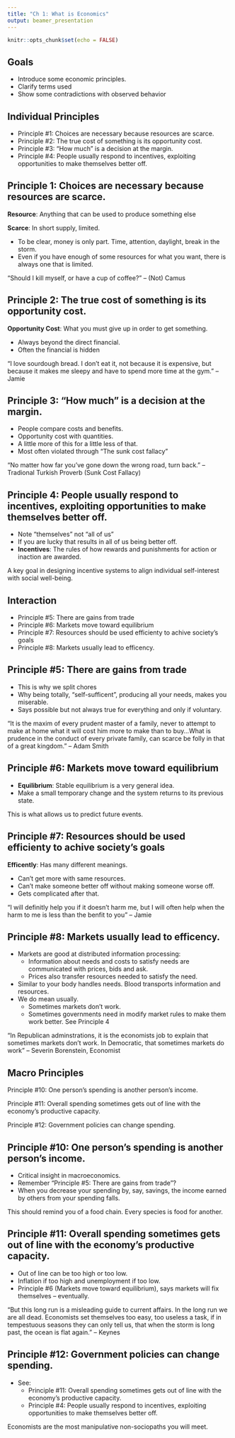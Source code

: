 ```yaml
---
title: "Ch 1: What is Economics"
output: beamer_presentation
---
```


```r
knitr::opts_chunk$set(echo = FALSE)
```

## Goals

+ Introduce some economic principles.
+ Clarify terms used
+ Show some contradictions with observed behavior

## Individual Principles

+ Principle #1: Choices are necessary because resources are scarce. 
+ Principle #2: The true cost of something is its opportunity cost. 
+ Principle #3: “How much” is a decision at the margin. 
+ Principle #4: People usually respond to incentives, exploiting opportunities to make themselves better off. 

## Principle 1: Choices are necessary because resources are scarce.

**Resource**: Anything that can be used to produce something else

**Scarce**: In short supply, limited.

+ To be clear, money is only part.  Time, attention, daylight, break in the storm.
+ Even if you have enough of some resources for what you want, there is always one that is limited.

"Should I kill myself, or have a cup of coffee?" -- (Not) Camus

## Principle 2: The true cost of something is its opportunity cost. 

**Opportunity Cost**: What you must give up in order to get something.

+ Always beyond the direct financial.
+ Often the financial is hidden

"I love sourdough bread.  I don't eat it, not because it is expensive, but because it makes me sleepy and have to spend more time at the gym." -- Jamie

## Principle 3: “How much” is a decision at the margin. 

+ People compare costs and benefits.
+ Opportunity cost with quantities.
+ A little more of this for a little less of that.
+ Most often violated through "The sunk cost fallacy"

"No matter how far you've gone down the wrong road, turn back." -- Tradional Turkish Proverb (Sunk Cost Fallacy)

## Principle 4: People usually respond to incentives, exploiting opportunities to make themselves better off. 

+ Note "themselves" not "all of us"
+ If you are lucky that results in all of us being better off.
+ **Incentives**: The rules of how rewards and punishments for action or inaction are awarded.

A key goal in designing incentive systems to align individual self-interest with social well-being. 

## Interaction

+ Principle #5: There are gains from trade
+ Principle #6: Markets move toward equilibrium
+ Principle #7: Resources should be used efficienty to achive society's goals
+ Principle #8: Markets usually lead to efficency.


## Principle #5:  There are gains from trade

+ This is why we split chores
+ Why being totally, "self-sufficent", producing all your needs, makes you miserable.
+ Says possible but not always true for everything and only if voluntary.

"It is the maxim of every prudent master of a family, never to attempt to make at home what it will cost him more to make than to buy...What is prudence in the conduct of every private family, can scarce be folly in that of a great kingdom." -- Adam Smith

## Principle #6: Markets move toward equilibrium

+ **Equilibrium**: Stable equilibrium is a very general idea.
+ Make a small temporary change and the system returns to its previous state.

This is what allows us to predict future events.


## Principle #7: Resources should be used efficienty to achive society's goals

**Efficently**: Has many different meanings.

+ Can't get more with same resources.
+ Can't make someone better off without making someone worse off.
+ Gets complicated after that.
    
"I will definitly help you if it doesn't harm me, but I will often help when the harm to me is less than the benfit to you" -- Jamie    

## Principle #8: Markets usually lead to efficency.

+ Markets are good at distributed information processing:
    + Information about needs and costs to satisfy needs are communicated with prices, bids and ask.
    + Prices also transfer resources needed to satisfy the need.
+ Similar to your body handles needs.  Blood transports information and resources.
+ We do mean usually.  
    + Sometimes markets don't work.
    + Sometimes governments need in modify market rules to make them work better. See Principle 4
    
"In Republican adminstrations, it is the economists job to explain that sometimes markets don't work.  In Democratic, that sometimes markets do work"  -- Severin Borenstein, Economist


## Macro Principles 
Principle #10: One person’s spending is another person’s income. 

Principle #11: Overall spending sometimes gets out of line with the economy’s productive capacity. 

Principle #12: Government policies can change spending. 

## Principle #10: One person’s spending is another person’s income. 

+ Critical insight in macroeconomics.
+ Remember "Principle #5: There are gains from trade"?
+ When you decrease your spending by, say, savings, the income earned by others from your spending falls.

This should remind you of a food chain.  Every species is food for another.


## Principle #11: Overall spending sometimes gets out of line with the economy’s productive capacity. 

+ Out of line can be too high or too low.
+ Inflation if too high and unemployment if too low.
+ Principle #6 (Markets move toward equilibrium), says markets will fix themselves -- eventually.

"But this long run is a misleading guide to current affairs. In the long run we are all dead. Economists set themselves too easy, too useless a task, if in tempestuous seasons they can only tell us, that when the storm is long past, the ocean is flat again." -- Keynes

## Principle #12: Government policies can change spending. 

+ See:
    + Principle #11: Overall spending sometimes gets out of line with the economy’s productive capacity.
    + Principle #4: People usually respond to incentives, exploiting opportunities to make themselves better off. 


Economists are  the most manipulative non-sociopaths you will meet.    

